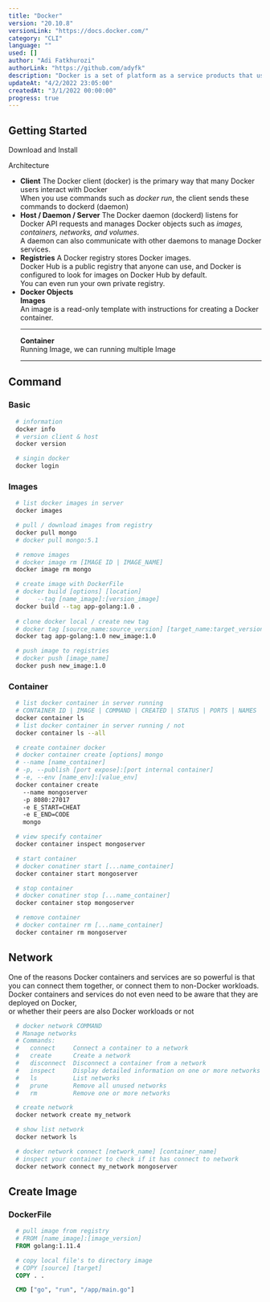 ```yaml
---
title: "Docker"
version: "20.10.8"
versionLink: "https://docs.docker.com/"
category: "CLI"
language: ""
used: []
author: "Adi Fatkhurozi"
authorLink: "https://github.com/adyfk"
description: "Docker is a set of platform as a service products that use OS-level virtualization to deliver software in packages called containers. Containers are isolated from one another and bundle their own software, libraries and configuration files"
updateAt: "4/2/2022 23:05:00"
createdAt: "3/1/2022 00:00:00"
progress: true
---             
```


## Getting Started
<link to='https://www.docker.com/get-started'>
  Download and Install 
</link>


Architecture
* **Client** 
  <desc clx='mt-5'>
    The Docker client (docker) is the primary way that many Docker users interact with Docker<br/> 
    When you use commands such as <em>docker run</em>, the client sends these commands to dockerd (daemon)
  </desc>
* **Host / Daemon / Server**
  <desc>
    The Docker daemon (dockerd) listens for Docker API requests and manages Docker objects such as 
    <em>images, containers, networks, and volumes</em>. <br/>
    A daemon can also communicate with other daemons to manage Docker services.
  </desc>
* **Registries**
  <desc>
    A Docker registry stores Docker images. <br/>
    Docker Hub is a public registry that anyone can use, and Docker is configured to look for images on Docker Hub by default. <br/> 
    You can even run your own private registry.
  </desc>
* **Docker Objects**
  <desc>  
    <b>Images</b> <br/>
    An image is a read-only template with instructions for creating a Docker container.
    <hr/>
    <b>Container</b> <br/>
    Running Image, we can running multiple Image
    <hr/>
  </desc>

## Command

### Basic
```bash
  # information
  docker info
  # version client & host
  docker version

  # singin docker
  docker login
```

### Images
```bash
  # list docker images in server
  docker images

  # pull / download images from registry
  docker pull mongo
  # docker pull mongo:5.1

  # remove images
  # docker image rm [IMAGE ID | IMAGE_NAME]
  docker image rm mongo

  # create image with DockerFile
  # docker build [options] [location]
  #     --tag [name_image]:[version_image]
  docker build --tag app-golang:1.0 .
  
  # clone docker local / create new tag
  # docker tag [source_name:source_version] [target_name:target_version]
  docker tag app-golang:1.0 new_image:1.0

  # push image to registries
  # docker push [image_name]
  docker push new_image:1.0
```

### Container
```bash
  # list docker container in server running 
  # CONTAINER ID | IMAGE | COMMAND | CREATED | STATUS | PORTS | NAMES
  docker container ls
  # list docker container in server running / not
  docker container ls --all

  # create container docker
  # docker container create [options] mongo
  # --name [name_container]
  # -p, --publish [port expose]:[port internal container]
  # -e, --env [name_env]:[value_env]
  docker container create 
    --name mongoserver 
    -p 8080:27017 
    -e E_START=CHEAT 
    -e E_END=CODE 
    mongo 

  # view specify container
  docker container inspect mongoserver

  # start container
  # docker conatiner start [...name_container]
  docker container start mongoserver

  # stop container
  # docker conatiner stop [...name_container]
  docker container stop mongoserver

  # remove container
  # docker container rm [...name_container]
  docker container rm mongoserver

```
## Network

One of the reasons Docker containers and services are so powerful is that you can connect them together, or connect them to non-Docker workloads. \
Docker containers and services do not even need to be aware that they are deployed on Docker,\
or whether their peers are also Docker workloads or not

```bash
  # docker network COMMAND
  # Manage networks
  # Commands:
  #   connect     Connect a container to a network
  #   create      Create a network
  #   disconnect  Disconnect a container from a network
  #   inspect     Display detailed information on one or more networks
  #   ls          List networks
  #   prune       Remove all unused networks
  #   rm          Remove one or more networks

  # create network
  docker network create my_network

  # show list network
  docker network ls

  # docker network connect [network_name] [container_name]
  # inspect your container to check if it has connect to network
  docker network connect my_network mongoserver
```

## Create Image

### DockerFile
```dockerfile
  # pull image from registry
  # FROM [name_image]:[image_version]
  FROM golang:1.11.4

  # copy local file's to directory image
  # COPY [source] [target]
  COPY . .

  CMD ["go", "run", "/app/main.go"]
```

